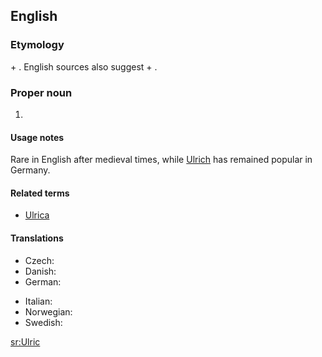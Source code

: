 ==English==

===Etymology===
{{OHG.}} {{term|uodal||heritage, homestead|lang=goh}} + {{term|rihhi||ruler|lang=goh}}. English sources also suggest {{OE.}} {{term|wulf||wolf|lang=ang}} + {{term|ric||ruler|lang=ang}}.


===Proper noun===
{{en-proper noun}}

# {{given name|male}}

====Usage notes====
Rare in English after medieval times, while [[Ulrich]] has remained popular in Germany.

====Related terms====
*[[Ulrica]]

====Translations====
{{trans-top|male given name}}
* Czech: {{t-|cs|Oldřich|m}}
* Danish: {{t-|da|Ulrik}}
* German: {{t+|de|Ulrich}}
{{trans-mid}}
* Italian: {{t|it|Ulrico}}
* Norwegian: {{t-|no|Ulrik}}
* Swedish: {{t-|sv|Ulrik}}
{{trans-bottom}}

[[sr:Ulric]]
